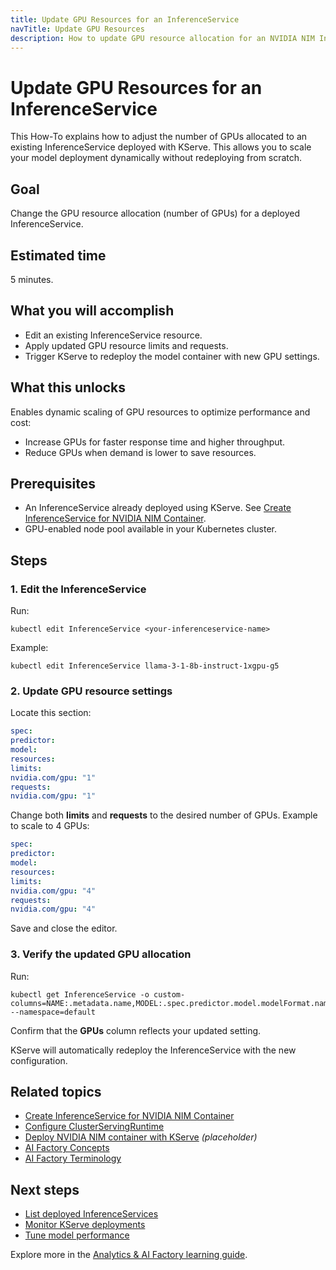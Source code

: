 ```yaml
---
title: Update GPU Resources for an InferenceService
navTitle: Update GPU Resources
description: How to update GPU resource allocation for an NVIDIA NIM InferenceService deployed with KServe.
---
```


# Update GPU Resources for an InferenceService

This How-To explains how to adjust the number of GPUs allocated to an existing InferenceService deployed with KServe.
This allows you to scale your model deployment dynamically without redeploying from scratch.

## Goal

Change the GPU resource allocation (number of GPUs) for a deployed InferenceService.

## Estimated time

5 minutes.

## What you will accomplish

- Edit an existing InferenceService resource.
- Apply updated GPU resource limits and requests.
- Trigger KServe to redeploy the model container with new GPU settings.

## What this unlocks

Enables dynamic scaling of GPU resources to optimize performance and cost:

- Increase GPUs for faster response time and higher throughput.
- Reduce GPUs when demand is lower to save resources.

## Prerequisites

- An InferenceService already deployed using KServe.
See [Create InferenceService for NVIDIA NIM Container](./create-inferenceservice).
- GPU-enabled node pool available in your Kubernetes cluster.

## Steps

### 1. Edit the InferenceService

Run:

```shell
kubectl edit InferenceService <your-inferenceservice-name>
```

Example:

```shell
kubectl edit InferenceService llama-3-1-8b-instruct-1xgpu-g5
```

### 2. Update GPU resource settings

Locate this section:

```yaml
spec:
predictor:
model:
resources:
limits:
nvidia.com/gpu: "1"
requests:
nvidia.com/gpu: "1"
```

Change both **limits** and **requests** to the desired number of GPUs.
Example to scale to 4 GPUs:
```yaml
spec:
predictor:
model:
resources:
limits:
nvidia.com/gpu: "4"
requests:
nvidia.com/gpu: "4"
```
Save and close the editor.

### 3. Verify the updated GPU allocation

Run:
```shell
kubectl get InferenceService -o custom-columns=NAME:.metadata.name,MODEL:.spec.predictor.model.modelFormat.name,URL:.status.address.url,RUNTIME:.spec.predictor.model.runtime,GPUs:.spec.predictor.model.resources.limits.nvidia\\.com/gpu --namespace=default
```
Confirm that the **GPUs** column reflects your updated setting.

KServe will automatically redeploy the InferenceService with the new configuration.

## Related topics

- [Create InferenceService for NVIDIA NIM Container](./create-inferenceservice)
- [Configure ClusterServingRuntime](./configure-serving-runtime)
- [Deploy NVIDIA NIM container with KServe](./deploy-nim-container) *(placeholder)*
- [AI Factory Concepts](../explained-ai-factory-concepts)
- [AI Factory Terminology](../terminology)

## Next steps

- [List deployed InferenceServices](./list-inferenceservices)
- [Monitor KServe deployments](#)
- [Tune model performance](#)

Explore more in the [Analytics & AI Factory learning guide](../learn).
